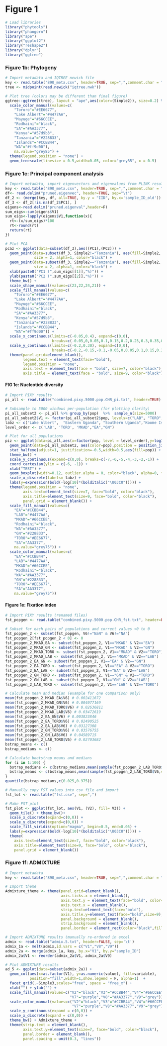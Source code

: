 # Figure 1
```r
# Load libraries
library("phytools")
library("phangorn")
library("ape")
library("ggplot2")
library("reshape2")
library("dplyr")
library("ggtree")
```
### Figure 1b: Phylogeny
```r
# Import metadata and IQTREE newick file
key <- read.table("890_meta.csv", header=TRUE, sep=",",comment.char = "")
tree <- midpoint(read.newick("iqtree.nwk")) 

# Plot tree (colors may be different than final figure)
ggtree::ggtree((tree), layout = "ape",aes(color=(Simple2)), size=0.2) %<+% subset(key) +
  scale_color_manual(values=c(
    "Tororo"="#EE6677",
    "Lake Albert"="#4477AA",
    "Mayuge"="#66CCEE",
    "Rodhaini"="black",
    "SA"="#AA3377",
    "Kenya"="#57d9b3",
    "Tanzania"="#228833", 
    "Islands"="#CCBB44",
    "WA"="#ff9d00"),
    na.value="grey85") +
  theme(legend.position = "none") +
  geom_treescale(linesize = 0.5,width=0.05, color="grey85", x = 0.5)
```
### Figure 1c: Principal component analysis 
```r
# Import metadata, import eigenvectors and eigenvalues from PLINK results
key <- read.table("890_meta.csv", header=TRUE, sep=",",comment.char = "")
df<- read.delim("pruned.eigenvec", header=TRUE, sep="\t")
df_2 <- (merge(key, df, all=TRUE, by.y = "IID", by.x='sample_ID_old')) 
df_3 <- df_2[!is.na(df_2$PC1), ]
eigens<-read.delim("pruned.eigenval",header=F)
sum_eigs<-sum(eigens$V1)
sum_eigs<-lapply(eigens$V1,function(x){
  rt<-(x/sum_eigs)*100
  rt<-round(rt)
  return(rt)
})

# Plot PCA
pcaz <- ggplot(data=subset(df_3),aes((PC1),(PC2))) +
  geom_point(data=subset(df_3, Simple2!="Tanzania"), aes(fill=Simple2, shape=as.factor(study_ID)),
             size = 2, alpha=1, color="black") +
  geom_point(data=subset(df_3, Simple2=="Tanzania"), aes(fill=Simple2, shape=as.factor(study_ID)),
             size = 2, alpha=1, color="black") +
  xlab(paste0("PC1 (",sum_eigs[[1]],"%)")) + 
  ylab(paste0("PC2 (",sum_eigs[[2]],"%)")) +
  theme_bw() +
  scale_shape_manual(values=c(23,22,24,21)) +
  scale_fill_manual(values=c(
    "Tororo"="#EE6677",
    "Lake Albert"="#4477AA",
    "Mayuge"="#66CCEE",
    "Rodhaini"="black",
    "SA"="#AA3377",
    "Kenya"="#57d9b3",
    "Tanzania"="#228833", 
    "Islands"="#CCBB44",
    "WA"="#ff9d00")) +
  scale_x_continuous(limits=c(-0.05,0.4), expand=c(0,0),
                     breaks=c(-0.05,0,0.05,0.1,0.15,0.2,0.25,0.3,0.35,0.4)) +
  scale_y_continuous(limits=c(-0.2,0.30), expand=c(0,0), 
                     breaks=c(-0.2,-0.15,-0.1,-0.05,0,0.05,0.1,0.15,0.2,0.25,0.3)) +
  theme(panel.grid=element_blank(), 
        legend.text = element_text(face="bold"), 
        legend.position = "none", 
        axis.text = element_text(face = "bold", size=7, color="black"),
        axis.title = element_text(face = "bold", size=9, color="black"))
```
#### FIG 1e: Nucleotide diversity
```r
# Import PIXY results
pi_all <- read.table("combined.pixy.5000.pop.CHR_pi.txt", header=TRUE)

# Subsample to 5000 windows per-population (for plotting clarity)
pi_all_subset2 <- pi_all %>% group_by(pop)  %>%  sample_n(size=5000)
pi_all_subset2$V1 <- factor(pi_all_subset2$pop, levels=c("LAB", "TORO", "MKAD","EA","GN"))
labz <- c("Lake Albert",  "Eastern Uganda", "Southern Uganda","Koome Islands", "Northern Tanzania")
level_order <- c('LAB', 'TORO', 'MKAD',"EA","GN")

# Plot for all populations
piz <- ggplot(data=pi_all,aes(x=factor(pop, level = level_order),y=log10(avg_pi))) + 
  geom_point(data=pi_all_subset2, aes(color=pop),position = position_jitter(width = .12), size = .05) +
  stat_halfeye(adjust=1, justification=-0.5,width=0.5,aes(fill=pop)) +
  theme_bw() + 
  scale_y_continuous(expand=c(0,0), breaks=c(-7,-6,-5,-4,-3,-2,-1)) +
  coord_cartesian(ylim = c(-6, -1)) +
  xlab("TEST") +
  geom_boxplot(width=0.12, outlier.alpha = 0, color="black", alpha=0, fill="black") +
  scale_x_discrete(labels= labz) +
  labs(y=expression(bold(-log[10]*(bolditalic("\U03C0"))))) +
  theme(legend.position = "none",
        axis.text=element_text(size=7, face="bold", color="black"),
        axis.title=element_text(size=9, face="bold", color="black"),
        panel.grid = element_blank()) +
  scale_fill_manual(values=c(
    "EA"="#CCBB44",
    "LAB"="#4477AA",
    "MKAD"="#66CCEE",
    "Rodhaini"="black",
    "WA"="#AA3377",
    "GN"="#228833", 
    "TORO"="#EE6677",
    "SA"="AA3377",
    na.value="grey75")) +
  scale_color_manual(values=c(
    "EA"="#CCBB44",
    "LAB"="#4477AA",
    "MKAD"="#66CCEE",
    "Rodhaini"="black",
    "WA"="#AA3377",
    "GN"="#228833", 
    "TORO"="#EE6677",
    "SA"="AA3377",
    na.value="grey75"))
```
#### Figure 1e: Fixation index
```r
# Import PIXY results (renamed files)
fst_popgen <- read.table("combined.pixy.5000.pop.CHR_fst.txt", header=FALSE)

# Subset for each pairs of populations and correct values <0 to 0
fst_popgen_2 <- subset(fst_popgen, V6!="NaN" & V6!="NA")
fst_popgen_2[fst_popgen_2 < 0] <- 0
fst_popgen_2_MKAD_EA <- subset(fst_popgen_2, V1=="MKAD" & V2=="EA")
fst_popgen_2_MKAD_GN <- subset(fst_popgen_2, V1=="MKAD" & V2=="GN")
fst_popgen_2_MKAD_TORO <- subset(fst_popgen_2, V1=="MKAD" & V2=="TORO")
fst_popgen_2_MKAD_LAB <- subset(fst_popgen_2, V1=="MKAD" & V2=="LAB")
fst_popgen_2_EA_GN <- subset(fst_popgen_2, V1=="EA" & V2=="GN")
fst_popgen_2_EA_TORO <- subset(fst_popgen_2, V1=="EA" & V2=="TORO")
fst_popgen_2_EA_LAB <- subset(fst_popgen_2, V1=="EA" & V2=="LAB")
fst_popgen_2_GN_TORO <- subset(fst_popgen_2, V1=="GN" & V2=="TORO")
fst_popgen_2_GN_LAB <- subset(fst_popgen_2, V1=="GN" & V2=="LAB")
fst_popgen_2_LAB_TORO <- subset(fst_popgen_2, V1=="LAB" & V2=="TORO")

# Calculate mean and median (example for one comparison only)
mean(fst_popgen_2_MKAD_EA$V6) # 0.002411672
mean(fst_popgen_2_MKAD_GN$V6) # 0.004077169
mean(fst_popgen_2_MKAD_TORO$V6) # 0.02636811
mean(fst_popgen_2_MKAD_LAB$V6) # 0.03472619
mean(fst_popgen_2_EA_GN$V6) # 0.003823846
mean(fst_popgen_2_EA_TORO$V6) # 0.02490525
mean(fst_popgen_2_EA_LAB$V6) # 0.03127308
mean(fst_popgen_2_GN_TORO$V6) # 0.03576755
mean(fst_popgen_2_GN_LAB$V6) # 0.04589715
mean(fst_popgen_2_LAB_TORO$V6) # 0.02703682
bstrap_means <- c()
bstrap_medians <- c()

# Calculate bootstrap means and medians
for (i in 1:100) { 
  bstrap_medians <- c(bstrap_medians,mean(sample(fst_popgen_2_LAB_TORO$V6,size=length(fst_popgen_2_LAB_TORO$V6),replace=TRUE)))
  bstrap_means <- c(bstrap_means,mean(sample(fst_popgen_2_LAB_TORO$V6,size=length(fst_popgen_2_LAB_TORO$V6),replace=TRUE)))
}
quantile(bstrap_medians,c(0.025,0.975))

# Manually copy FST values into csv file and import
fst_lot <- read.table("fst.csv", sep=",")

# Make FST plot
fst_plot <- ggplot(fst_lot, aes(V1, (V2), fill= V3)) + 
  geom_tile() + theme_bw()+
  scale_x_discrete(expand=c(0,0)) +
  scale_y_discrete(expand=c(0,0)) +
  scale_fill_viridis(option="magma", begin=0.5, end=0.05) +
  labs(y=expression(bold(-log[10]*(bolditalic("\U03C0"))))) +
  theme(
    axis.text=element_text(size=7, face="bold", color="black"),
    axis.title=element_text(size=9, face="bold", color="black"),
    panel.grid = element_blank())
```
### Figure 1f: ADMIXTURE
```r
# Import metadata
key <- read.table("890_meta.csv", header=TRUE, sep=",",comment.char = "")

# Import theme
Admixture_theme <- theme(panel.grid=element_blank(), 
                         axis.ticks.x = element_blank(),
                         axis.text.y = element_text(face="bold", color="black"),
                         axis.text.x = element_blank(),
                         strip.text=element_text(face="bold"),
                         axis.title.y=element_text(face="bold",size=9),
                         panel.background = element_blank(),
                         strip.background = element_blank(),
                         panel.border = element_rect(color="black",fill=NA))

# Import ADMIXTURE results (manually re-ordered in excel 
admix <- read.table("admix.5.txt", header=FALSE, sep='\t')
admix_1a <- melt(admix,id.vars = c("V1","V8","V9"))
admix_2a <- merge(admix_1a, key, by.x="V1", by.y="sample_ID")
admix_2a$V1 <- reorder(admix_2a$V1, admix_2a$V9) 

# Plot ADMIXTURE results
ad_5 <- ggplot(data=subset(admix_2a)) +
  geom_col(aes(x=as.factor(V1), y=as.numeric(value), fill=variable),
           position="fill",width=1,show.legend = F, alpha=1)  + 
  facet_grid(.~Simple3,scales="free", space = "free_x") + 
  xlab("") + ylab("") +
  scale_fill_manual(values=c("V2"="black","V3"="#CCBB44","V4"="#66CCEE","V5"="#4477AA","V6"="#AA3377",
                             "V7"="purple","V8"="#AA3377","V9"="grey")) +
  scale_color_manual(values=c("V2"="black","V3"="#CCBB44","V4"="#66CCEE","V5"="#4477AA","V6"="#AA3377",
                              "V7"="purple","V8"="#AA3377","V9"="grey")) +
  scale_y_continuous(expand = c(0,0)) +
  scale_x_discrete(expand = c(0,0)) +
  theme_bw() + Admixture_theme + 
  theme(strip.text = element_blank(),
        axis.text.y=element_text(size=7, face="bold", color="black"),
        panel.border = element_blank(),
        panel.spacing = unit(0.3, "lines"))
```
